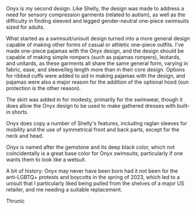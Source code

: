 Onyx is my second design. Like Shelly, the design was made to address a need
for sensory compression garments (related to autism), as well as the difficulty
in finding sleeved and legged gender-neutral one-piece swimsuits sized for
adults.

What started as a swimsuit/unisuit design turned into a more general design
capable of making other forms of casual or athletic one-piece outfits. I've
made one-piece pajamas with the Onyx design, and the design should be capable
of making simple rompers (such as pajamas rompers), leotards, and unitards, as
these garments all share the same general form, varying in fabric, ease, and
sleeve/leg length more than in their core design. Options for ribbed cuffs were
added to aid in making pajamas with the design, and pajamas were also a major
reason for the addition of the optional hood (sun protection is the other
reason).

The skirt was added in for modesty, primarily for the swimwear, though it does
allow the Onyx design to be used to make gathered dresses with built-in shorts.

Onyx does copy a number of Shelly's features, including raglan sleeves for
mobility and the use of symmetrical front and back parts, except for the neck
and head.

Onyx is named after the gemstone and its deep black color, which not
coincidentally is a great base color for Onyx swimsuits, particularly if one
wants them to look like a wetsuit.

A bit of history: Onyx may never have been born had it not been for the
anti-LGBTQ+ protests and boycotts in the spring of 2023, which led to a unisuit
that I particularly liked being pulled from the shelves of a major US retailer,
and me needing a suitable replacement.

Thrunic
